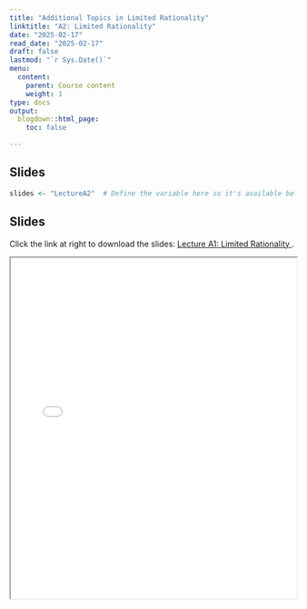 ```yaml
---
title: "Additional Topics in Limited Rationality"
linktitle: "A2: Limited Rationality"
date: "2025-02-17"
read_date: "2025-02-17"
draft: false
lastmod: "`r Sys.Date()`"
menu:
  content:
    parent: Course content
    weight: 1
type: docs
output:
  blogdown::html_page:
    toc: false

---
```



## Slides


```r
slides <- "LectureA2"  # Define the variable here so it's available below
```


## Slides

Click the link at right to download the slides: [Lecture A1: Limited Rationality  <i class="fas fa-file-download"></i>](slides/`r slides`.pdf).

<iframe src="/slides/`r slides`.pdf" width="100%" height="600px"></iframe>

